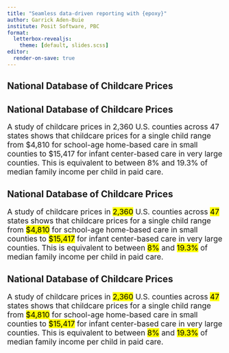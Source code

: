 ```yaml
---
title: "Seamless data-driven reporting with {epoxy}"
author: Garrick Aden-Buie
institute: Posit Software, PBC
format:
  letterbox-revealjs:
    theme: [default, slides.scss]
editor:
  render-on-save: true
---
```


## National Database of Childcare Prices {transition="slide-in fade-out"}

## National Database of Childcare Prices {transition="fade"}

::: {class="fancy-quote ignore-muted ignore-mark" style="font-size: 1.25em; margin-top: 1em;"}
A study of childcare prices in
<span>2,360</span>
U.S. counties across
<span>47</span>
states shows that childcare prices
[for a single child]{.muted}
range from
<span>$4,810</span>
[for school-age home-based care in small counties]{.muted}
to <span>$15,417</span>
[for infant center-based care in very large counties]{.muted}.
This is equivalent to between
<span>8%</span> and <span>19.3%</span>
of median family income [per child in paid care]{.muted}.
:::

## National Database of Childcare Prices {transition="fade"}

::: {class="fancy-quote ignore-mark" style="font-size: 1.25em; margin-top: 1em;"}
A study of childcare prices in
<mark>2,360</mark>
U.S. counties across
<mark>47</mark>
states shows that childcare prices
[for a single child]{.muted}
range from
<mark>$4,810</mark>
[for school-age home-based care in small counties]{.muted}
to <mark>$15,417</mark>
[for infant center-based care in very large counties]{.muted}.
This is equivalent to between
<mark>8%</mark> and <mark>19.3%</mark>
of median family income [per child in paid care]{.muted}.
:::


## National Database of Childcare Prices {transition="fade"}

::: {class="fancy-quote" style="font-size: 1.25em; margin-top: 1em;"}
A study of childcare prices in
<mark>2,360</mark>
U.S. counties across
<mark>47</mark>
states shows that childcare prices
[for a single child]{.muted}
range from
<mark>$4,810</mark>
[for school-age home-based care in small counties]{.muted}
to <mark>$15,417</mark>
[for infant center-based care in very large counties]{.muted}.
This is equivalent to between
<mark>8%</mark> and <mark>19.3%</mark>
of median family income [per child in paid care]{.muted}.
:::
